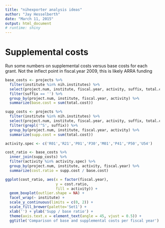```yaml
---
title: "nihexporter analysis ideas"
author: "Jay Hesselberth"
date: "March 11, 2015"
output: html_document
# runtime: shiny
---
```


# Supplemental costs
Run some numbers on supplemental costs versus base costs for each grant. Not the inflect point in fiscal.year 2009, this is likely ARRA funding

```r
base_costs <- projects %>%
  filter(institute %in% nih.institutes) %>%
  select(project.num, institute, fiscal.year, activity, suffix, total.cost) %>%
  filter(suffix == '') %>% 
  group_by(project.num, institute, fiscal.year, activity) %>%
  summarize(base.cost = sum(total.cost))

supp_costs <- projects %>%
  filter(institute %in% nih.institutes) %>%
  select(project.num, institute, fiscal.year, activity, suffix, total.cost) %>%
  filter(grepl('^S', suffix)) %>% 
  group_by(project.num, institute, fiscal.year, activity) %>%
  summarize(supp.cost = sum(total.cost))

activity.spec <- c('R01','R21','P01','P30','M01','P41','P50','U54')

cost_ratio <- base_costs %>%
  inner_join(supp_costs) %>%
  filter(activity %in% activity.spec) %>%
  group_by(project.num, institute, activity, fiscal.year) %>%
  summarize(cost.ratio = supp.cost / base.cost)

ggplot(cost_ratio, aes(x = factor(fiscal.year),
                       y = cost.ratio,
                       fill = activity)) +
  geom_boxplot(outlier.shape = NA) +
  facet_wrap(~ institute) +
  scale_y_continuous(limits = c(0, 2)) +
  scale_fill_brewer(palette='Set1') +
  xlab('') + ylab('Supp / base ratio') +
  theme(axis.text.x = element_text(angle = 45, vjust = 0.5)) +
  ggtitle('Comparison of base and supplemental costs per fiscal year')
```

